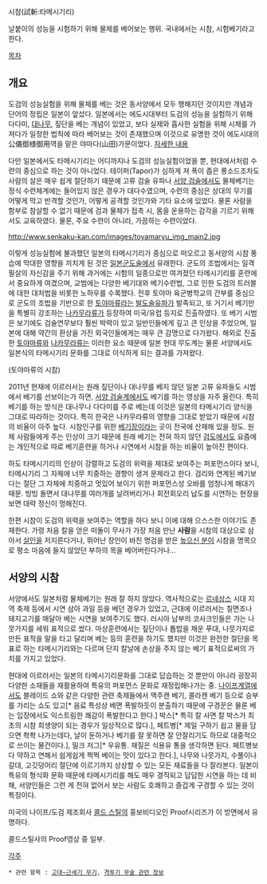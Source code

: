 시참(試斬:타메시기리)

날붙이의 성능을 시험하기 위해 물체를 베어보는 행위.
국내에서는 시참, 시험베기라고 한다. 

[[목차]]

== 개요 ==

도검의 성능실험을 위해 물체를 베는 것은 동서양에서 모두 행해지던 것이지만 개념과 단어의 정립은 일본이 앞섰다. 일본에서는 에도시대부터 도검의 성능을 실험하기 위해 다다미, [[대나무]], 짚단을 베는 개념이 있었고, 보다 실제와 흡사한 실험을 위해 시체를 가져다가 일정한 법칙에 따라 베어보는 것이 존재했으며 이것으로 유명한 것이 에도시대의 公儀御様御用역을 맡은 야마다(山田)가문이었다. [http://k.daum.net/qna/openknowledge/view.html?qid=3FHrU&category_id=QFF002&q=%B8%B7%BA%CE 자세한 내용] 

다만 일본에서도 타메시기리는 어디까지나 도검의 성능실험이었을 뿐, 현대에서처럼 수련의 중심으로 하는 것이 아니었다. 테이퍼(Tapor)가 심하게 져 폭이 좁은 롱소드조차도 사람의 살은 매우 쉽게 절단하기 때문에 고류 검술 유파나 [[서양 검술]]에서도 물체베기는 정식 수련체계에는 들어있지 않은 경우가 대다수였으며, 수련의 중심은 상대의 무기를 어떻게 막고 반격할 것인가, 어떻게 공격할 것인가와 기타 요소에 있었다. 물론 사람을 함부로 참살할 수 없기 때문에 검과 물체가 접촉 시, 몸을 운용하는 감각을 기르기 위해서도 교육하였다. 물론, 주요 수련이 아니라, 가끔하는 수련이었다. 

http://www.senkaku-kan.com/images/toyamaryu_img_main2.jpg

이렇게 성능실험에 불과했던 일본의 타메시기리가 중심으로 떠오르고 동서양의 시참 풍습에 막대한 영향을 끼치게 된 것은 [[일본군도술]]에서 유래한다. 군도의 조법에서는 일격필살의 자신감을 주기 위해 과거에는 시험의 일종으로만 여겨졌던 타메시기리를 훈련에서 중요하게 여겼으며, 교범에는 다양한 베기대와 베기수련법, 그로 인한 도검의 트러블에 대한 대처법을 비롯한 노하우를 수록했다. 전후 토야마 육군병학교의 간부를 중심으로 군도의 조법을 기반으로 한 [[토야마류]]라는 [[발도술]]유파가 발족되고, 또 거기서 베기만을 특별히 강조하는 [[나카무라류]]가 등장하여 미국/유럽 등지로 진출하였다. 또 베기 시범은 보기에도 검술연무보다 훨씬 박력이 있고 일반인들에게 깊고 큰 인상을 주었으며, 일본에 대해 약간의 환상을 가진 외국인들에게는 매우 큰 감명으로 다가왔다. 해외로 진출한 [[토야마류]]와 [[나카무라류]]는 이러한 요소 때문에 일본 현대 무도계는 물론 서양에서도 일본식의 타메시기리 문화를 그대로 이식하게 되는 결과를 가져왔다. 

{{{#!html
<object type='application/x-shockwave-flash' id='7l6HgsjurAQ$' width='642px' height='390px' align='middle' classid='clsid:d27cdb6e-ae6d-11cf-96b8-444553540000' codebase='http://fpdownload.macromedia.com/pub/shockwave/cabs/flash/swflash.cab#version=9,0,0,0'><param name='movie' value='http://flvs.daum.net/flvPlayer.swf?vid=7l6HgsjurAQ$' /><param name='allowScriptAccess' value='always' /><param name='allowFullScreen' value='true' /><param name='bgcolor' value='#000000' /><param name='wmode' value='opaque' /><embed src='http://flvs.daum.net/flvPlayer.swf?vid=7l6HgsjurAQ$' width='642px' height='390px' allowScriptAccess='always' type='application/x-shockwave-flash' allowFullScreen='true' bgcolor='#000000' ></embed></object>
}}}
(토야마류의 시참)

2011년 현재에 이르러서는 원래 짚단이나 대나무를 베지 않던 일본 고류 유파들도 시범에서 베기를 선보이는가 하면, [[서양 검술]]계에서도 베기를 하는 영상을 자주 올린다. 특히 베기를 하는 방식은 대나무나 다다미를 주로 베는데 이것은 일본의 타메시기리 양식을 그대로 따라하는 것이다. 특히 한국은 나카무라류의 영향을 그대로 받았기 때문에 시참의 비율이 아주 높다. 시참인구를 위한 [[베기장]]이라는 곳이 전국에 산재해 있을 정도. 원체 사람들에게 주는 인상이 크기 때문에 원래 베기는 전혀 하지 않던 [[검도]]에서도 요즘에는 개인적으로 따로 베기훈련을 하거나 시연에서 시참을 하는 비율이 높아진 편이다. 

하도 타메시기리의 인상이 강렬하고 도검의 위력을 제대로 보여주는 퍼포먼스이다 보니, 타메시기리 그 자체에 너무 치중하는 경향이 생겨 문제라고 한다. 검리와 연계된 베기보다는 절단 그 자체에 치중하고 멋있어 보이기 위한 퍼포먼스성 오바를 엄청나게 해대기 때문. 빙빙 돌면서 대나무를 여러개를 날려버리거나 회전회오리 납도를 시연하는 현장을 보면 대략 정신이 멍해진다. 

한편 시참이 도검의 위력을 보여주는 역할을 하다 보니 이에 대해 으스스한 이야기도 존재한다. 가령 처음 칼을 얻은 떠돌이 무사가 가장 처음 만난 '''사람'''을 시참의 대상으로 삼아서 [[살인]]을 저지른다거나, 뛰어난 장인이 바친 명검을 받은 [[높으신 분]]이 시참을 명목으로 평소 마음에 들지 않았던 부하의 목을 베어버린다거나...
== 서양의 시참 ==

서양에서도 일본처럼 물체베기는 원래 잘 하지 않았다. 역사적으로는 [[르네상스]] 시대 지역 축제 등에서 시연 삼아 과일 등을 베던 경우가 있었고, 근대에 이르러서는 칠면조나 돼지고기를 매달아 베는 시연을 보여주기도 했다. 러시아 남부의 코사크인들은 가는 나뭇가지를 세워 표적으로 썼다. 마상훈련에서는 짚단이나 톱밥을 채운 푸대, 나뭇가지로 만든 표적을 말을 타고 달리며 베는 등의 훈련을 하기도 했지만 이것은 완전한 절단을 목표로 하는 타메시기리와는 다르며 단지 칼날에 손상을 주지 않는 베기 표적으로써의 가치를 가지고 있었다. 

현대에 이르러서는 일본의 타메시기리문화를 그대로 답습하는 것 뿐만이 아니라 굉장히 다양한 소재들을 재활용하여 특유의 퍼포먼스 문화로 재정립해나가는 중. [[나이프]]계열에서도 블레이드 쇼와 같은 다양한 관련 축제들에서 맥주캔 베기, 콜라캔 베기 등으로 승부를 가리는 쇼도 있고[* 음료 특성상 베면 폭발하듯이 분출하기 때문에 구경꾼은 물론 베는 입장에서도 익스트림한 쾌감이 폭발한다고 한다.] 박스[* 특히 칼 사면 칼 박스가 최초의 시참 희생양이 되는 경우가 일상적으로 많다.], 페트병[* 제일 구하기 쉽고 물을 담으면 촥촥 나가는데다, 날이 둔하거나 베기를 잘 못하면 잘 안잘리기도 하므로 대중적으로 쓰이는 물건이다.], 밀크 저그[* 우유통. 재질은 식용유 통을 생각하면 된다. 페트병보다 약하고 연해서 쉽게쉽게 쩍쩍 베이는 맛이 있다고 한다.], 나무와 나뭇가지, 수풀이나 갈대, 고깃덩어리 절단에 이르기까지 상상할 수 있는 모든 재료들을 다 잘라본다. 일본이 특유의 형식화 문화 때문에 타메시기리를 해도 매우 경직되고 답답한 시연을 하는 데 비해, 서양인들은 그런 게 전혀 없어서 보는 사람도 호쾌하고 즐겁게 구경할 수 있는 것이 특징이다. 

미국의 나이프/도검 제조회사 [[콜드 스틸]]의 홍보비디오인 Proof시리즈가 이 방면에서 유명하다. 

{{{#!html
<object width="480" height="390"><param name="movie" value="http://www.youtube.com/v/u3nAuowwqhI?fs=1&amp;hl=ko_KR"></param><param name="allowFullScreen" value="true"></param><param name="allowscriptaccess" value="always"></param><embed src="http://www.youtube.com/v/u3nAuowwqhI?fs=1&amp;hl=ko_KR" type="application/x-shockwave-flash" allowscriptaccess="always" allowfullscreen="true" width="480" height="390"></embed></object>
}}}

{{{#!html
<object width="560" height="349"><param name="movie" value="http://www.youtube.com/v/kj4WRhG5BW0?fs=1&amp;hl=ko_KR"></param><param name="allowFullScreen" value="true"></param><param name="allowscriptaccess" value="always"></param><embed src="http://www.youtube.com/v/kj4WRhG5BW0?fs=1&amp;hl=ko_KR" type="application/x-shockwave-flash" allowscriptaccess="always" allowfullscreen="true" width="560" height="349"></embed></object>
}}}

{{{#!html
<object width="560" height="349"><param name="movie" value="http://www.youtube.com/v/8PQiaurIiDM?fs=1&amp;hl=ko_KR"></param><param name="allowFullScreen" value="true"></param><param name="allowscriptaccess" value="always"></param><embed src="http://www.youtube.com/v/8PQiaurIiDM?fs=1&amp;hl=ko_KR" type="application/x-shockwave-flash" allowscriptaccess="always" allowfullscreen="true" width="560" height="349"></embed></object>
}}}

콜드스틸사의 Proof영상 중 일부.

[[각주]]

 * 관련 항목 : [[고대~근세기 무기]], [[격투기 무술 관련 정보]]
